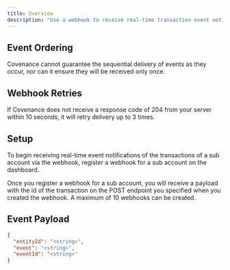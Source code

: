 ```yaml
---
title: Overview
description: "Use a webhook to receive real-time transaction event notifications."
---
```


## Event Ordering

Covenance cannot guarantee the sequential delivery of events as they occur, nor can it ensure they will be received only once.

## Webhook Retries

If Covenance does not receive a response code of 204 from your server within 10 seconds, it will retry delivery up to 3 times.

## Setup

To begin receiving real-time event notifications of the transactions of a sub account via the webhook, register a webhook for a sub account on the dashboard. 

Once you register a webhook for a sub account, you will receive a payload with the id of the transaction on the POST endpoint you specified when you created the webhook.
A maximum of 10 webhooks can be created.

## Event Payload

```json
{
  "entityId": "<string>",
  "event": "<string>",
  "eventId": "<string>"
}
```
